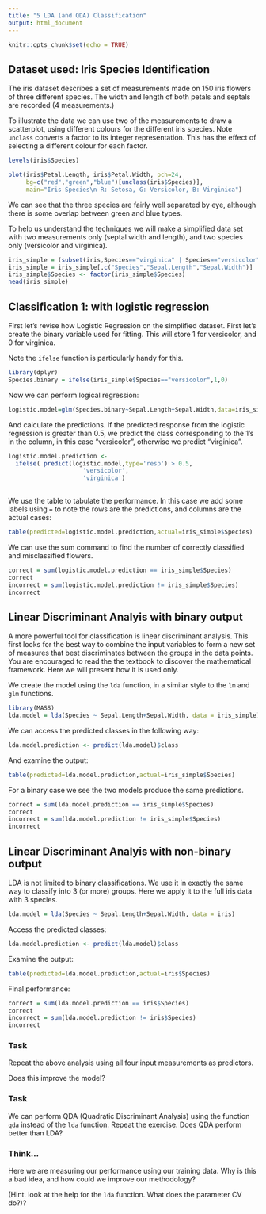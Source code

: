 ```yaml
---
title: "5 LDA (and QDA) Classification"
output: html_document
---
```


```r
knitr::opts_chunk$set(echo = TRUE)
```

## Dataset used: Iris Species Identification

The iris dataset describes a set of measurements made on 150 iris flowers of three different species. The width and length of both petals and septals are recorded (4 measurements.) 

To illustrate the data we can use two of the measurements to draw a scatterplot, using different colours for the different iris species.
Note `unclass` converts a factor to its integer representation. This has the effect of selecting a different colour for each factor.

```r
levels(iris$Species)
```
```r
plot(iris$Petal.Length, iris$Petal.Width, pch=24, 
     bg=c("red","green","blue")[unclass(iris$Species)], 
     main="Iris Species\n R: Setosa, G: Versicolor, B: Virginica")

```

We can see that the three species are fairly well separated by eye, although there is some overlap between green and blue types.

To help us understand the techniques we will make a simplified data set with two measurements only (septal width and length), and two species only (versicolor and virginica).

```r
iris_simple = (subset(iris,Species=="virginica" | Species=="versicolor"))
iris_simple = iris_simple[,c("Species","Sepal.Length","Sepal.Width")]
iris_simple$Species <- factor(iris_simple$Species)
head(iris_simple)
```


## Classification 1: with logistic regression

First let's revise how Logistic Regression on the simplified dataset. First let's create the binary variable used for fitting. This will store 1 for versicolor, and 0 for virginica. 

Note the `ifelse` function is particularly handy for this.

```r
library(dplyr)
Species.binary = ifelse(iris_simple$Species=="versicolor",1,0)
```

Now we can perform logical regression:
```r
logistic.model=glm(Species.binary~Sepal.Length+Sepal.Width,data=iris_simple,family=binomial)
```

And calculate the predictions. If the predicted response from the logistic regression is greater than 0.5, we predict the class corresponding to the 1's in the column, in this case "versicolor", otherwise we predict "virginica".
```r
logistic.model.prediction <- 
  ifelse( predict(logistic.model,type='resp') > 0.5,
                     'versicolor', 
                     'virginica') 
                     
```

We use the table to tabulate the performance. In this case we add some labels using `=` to note the rows are the predictions, and columns are the actual cases:

```r
table(predicted=logistic.model.prediction,actual=iris_simple$Species)
```

We can use the sum command to find the number of correctly classified and misclassified flowers.

```r
correct = sum(logistic.model.prediction == iris_simple$Species)
correct
incorrect = sum(logistic.model.prediction != iris_simple$Species)
incorrect
```

## Linear Discriminant Analyis with binary output

A more powerful tool for classification is linear discriminant analysis. This first looks for the best way to combine the input variables to form a new set of measures that best discriminates between the groups in the data points. 
You are encouraged to read the the textbook to discover the mathematical framework. Here we will present how it is used only.

We create the model using the `lda` function, in a similar style to the `lm` and `glm` functions.

```r
library(MASS)
lda.model = lda(Species ~ Sepal.Length+Sepal.Width, data = iris_simple)
```

We can access the predicted classes in the following way:

```r
lda.model.prediction <- predict(lda.model)$class
```

And examine the output:

```r
table(predicted=lda.model.prediction,actual=iris_simple$Species)
```

For a binary case we see the two models produce the same predictions.

```r
correct = sum(lda.model.prediction == iris_simple$Species)
correct
incorrect = sum(lda.model.prediction != iris_simple$Species)
incorrect
```

## Linear Discriminant Analyis with non-binary output

LDA is not limited to binary classifications. We use it in exactly the same way to classify into 3 (or more) groups. Here we apply it to the full iris data with 3 species.

```r
lda.model = lda(Species ~ Sepal.Length+Sepal.Width, data = iris)
```

Access the predicted classes:

```r
lda.model.prediction <- predict(lda.model)$class
```

Examine the output:

```r
table(predicted=lda.model.prediction,actual=iris$Species)
```

Final performance:

```r
correct = sum(lda.model.prediction == iris$Species)
correct
incorrect = sum(lda.model.prediction != iris$Species)
incorrect
```
### Task

Repeat the above analysis using all four input measurements as predictors.

Does this improve the model?


### Task

We can perform QDA (Quadratic Discriminant Analysis) using the function `qda` instead of the `lda` function. Repeat the exercise. Does QDA perform better than LDA?


### Think...
Here we are measuring our performance using our training data. Why is this a bad idea, and how could we improve our methodology?

(Hint. look at the help for the `lda` function. What does the parameter CV do?)?

